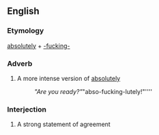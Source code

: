 ==English==

===Etymology===
[[absolutely]] + [[-fucking-]]

===Adverb===
{{en-adv}}
# {{label|en|slang|vulgar}} A more intense version of [[absolutely]]
#: ''"Are you ready?" ''"abso-fucking-lutely!"''''

===Interjection===
{{en-interj}}
# {{label|en|slang|vulgar}} A strong statement of agreement